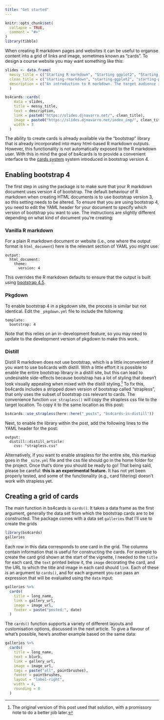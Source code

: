 ```yaml
---
title: "Get started"
---
```


```r
knitr::opts_chunk$set(
  collapse = TRUE,
  comment = "#>"
)
library(tibble)
```

When creating R markdown pages and websites it can be useful to organise content into a grid of links and image, sometimes known as "cards". To design a course website you may want something like this:

```r
slides <- data.frame(
  messy_title = c("Starting R markdown", "Starting ggplot2", "Starting programming"),
  clean_title = c("starting-rmarkdown", "starting-ggplot2", "starting-programming"),
  description = c("An introduction to R markdown. The target audience is a novice R user with no previous experience with markdown.", "An introduction to ggplot2. The target audience is a novice user with no previous experience with R or ggplot2.", text = "This is primarily a tutorial on making generative art in R, but in doing so introduces core programming constructs and data structures. It is assumed the user has some previous experience with ggplot2.")
  )

bs4cards::cards(
    data = slides,
    title = messy_title,
    text = description,
    link = paste0("https://slides.djnavarro.net/", clean_title),
    image = paste0("https://slides.djnavarro.net/index_img/", clean_title, ".png"),
    width = 3
  )
```

The ability to create cards is already available via the "bootstrap" library that is already incorporated into many html-based R markdown outputs. However, this functionality is not automatically exposed to the R markdown user. With this in mind the goal of bs4cards is to provide a convenient interface to the [cards system](https://getbootstrap.com/docs/4.5/components/card/) system introduced in bootstrap version 4.


## Enabling bootstrap 4

The first step in using the package is to make sure that your R markdown document uses version 4 of bootstrap. The default behaviour of R markdown when creating HTML documents is to use bootstrap version 3, so this setting needs to be altered. To ensure that you are using bootstrap 4, you need to edit the YAML header for your document to specify which version of bootstrap you want to use. The instructions are slightly different depending on what kind of document you're creating:

### Vanilla R markdown

For a plain R markdown document or website (i.e., one where the output format is `html_document`) here is the relevant section of YAML you might use:

```
output:
  html_document:
    theme:
      version: 4
```

This overrides the R markdown defaults to ensure that the output is built using [bootstrap 4.5](https://getbootstrap.com/docs/4.5/getting-started/introduction/). 

### Pkgdown

To enable bootstrap 4 in a pkgdown site, the process is similar but not identical. Edit the `_pkgdown.yml` file to include the following

```
template:
  bootstrap: 4
```

Note that this relies on an in-development feature, so you may need to update to the development version of pkgdown to make this work.


### Distill

Distill R markdown does not use bootstrap, which is a little inconvenient if you want to use bs4cards with distill. With a little effort it is possible to enable the entire bootstrap library in a distill site, but this can lead to undesirable side-effects because bootstrap has a lot of styling that doesn't look visually appealing when mixed with the distill styling.^[The original version of this post used that solution, with a promissory note to do a better job later.] To fix this, bs4cards includes a stripped down version of bootstrap called "strapless", that only uses the subset of bootstrap css relevant to cards. The convenience function `use_strapless()` will copy the strapless css file to the target location. To copy it to the same location as this post:

```r
bs4cards::use_strapless(here::here("_posts", "bs4cards-in-distill"))
```

Next, to enable the library within the post, add the following lines to the YAML header for the post:

```
output:
  distill::distill_article:
    css: "strapless.css"
```

Alternatively, if you want to enable strapless for the entire site, this markup goes in the `_site.yml` file and the css file should go in the home folder for the project. Once that's done you should be ready to go! That being said, please be careful: **this is an experimental feature.** It has not yet been properly tested, and some of the functionality (e.g., card filtering) doesn't work with strapless yet.


## Creating a grid of cards

The main function in bs4cards is `cards()`. It takes a data frame as the first argument, generally the data set from which the bootstrap cards are to be constructed. The package comes with a data set `galleries` that I'll use to create the grids

```r
library(bs4cards)
galleries
```

Each row in this data corresponds to one card in the grid. The columns contain information that is useful for constructing the cards. For example to create the card grid shown at the start of the vignette, I needed to the `title` for each card, the `text` printed below it, the `image` decorating the card, and the URL to which the title and image in each card should `link`. Each of these is an argument to `cards()`, and for each argument you can pass an expression that will be evaluated using the `data` input:

```r
galleries %>% 
  cards(
    title = long_name,
    link = gallery_url,
    image = image_url,
    footer = paste("posted:", date)
  )
```

The `cards()` function supports a variety of different layouts and customisation options, discussed in the next article. To give a flavour of what's possible, here's another example based on the same data:

```r
galleries %>% 
  cards(
    title = long_name,
    text = blurb,
    link = gallery_url,
    image = image_url,
    tags = paste("all", paintbrushes),
    footer = paintbrushes,
    layout = "label-right", 
    width = 4,
    rounding = 0
  )
```



